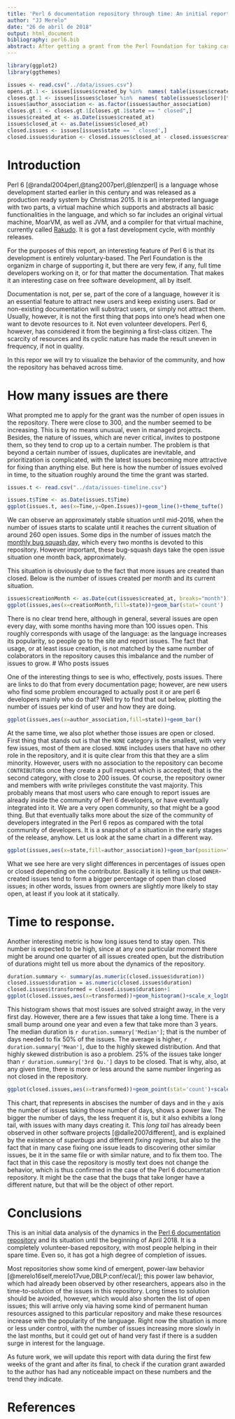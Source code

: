 ```yaml
---
title: 'Perl 6 documentation repository through time: An initial report'
author: "JJ Merelo"
date: "26 de abril de 2018"
output: html_document
bibliography: perl6.bib
abstract: After getting a grant from the Perl Foundation for taking care of the repository where Perl 6 documents are hosted, I wanted to run an initial assessment of how this documentation is behaving in terms of community and evolution. One of the compromises I committed to was to engage with at least 2 issues a day, since the number of issues was initially around 300 and was increasing. So in this initial report I will take a look at these issues, who posts them, who solves them, how long does it take to close them. 
---
```


```r
library(ggplot2)
library(ggthemes)

issues <- read.csv("../data/issues.csv")
opens.gt.1 <- issues[issues$created_by %in%  names( table(issues$created_by)[table(issues$created_by) > 1]),]
closes.gt.1 <- issues[issues$closer %in%  names( table(issues$closer)[table(issues$closer) > 1]),]
issues$author_association <- as.factor(issues$author_association)
closes.gt.1 <- closes.gt.1[closes.gt.1$state == " closed",]
issues$created_at <- as.Date(issues$created_at)
issues$closed_at <- as.Date(issues$closed_at)
closed.issues <- issues[issues$state == ' closed',]
closed.issues$duration <- closed.issues$closed_at - closed.issues$created_at

```

# Introduction

Perl 6  [@randal2004perl,@tang2007perl,@lenzperl] is a language whose development started earlier in this century and was released as a production ready system by Christmas 2015. It is an interpreted language with two parts, a virtual machine which supports and abstracts all basic functionalities in the language, and which so far includes an original virtual machine, MoarVM, as well as JVM, and a compiler for that virtual machine, currently called [Rakudo](https://rakudo.org). It is got a fast development cycle, with monthly releases.

For the purposes of this report, an interesting feature of Perl 6 is that its development is entirely voluntary-based. The Perl Foundation is the organizm in charge of supporting it, but there are very few, if any, full time developers working on it, or for that matter the documentation. That makes it an interesting case on free software development, all by itself.

Documentation is not, per se, part of the core of a language, however it is an essential feature to attract new users and keep existing users. Bad or non-existing documentation will substract users, or simply not attract them. Usually, however, it is not the first thing that pops into one's head when one want to devote resources to it. Not even volunteer developers. Perl 6, however, has considered it from the beginning a first-class citizen. The scarcity of resources and its cyclic nature has made the result uneven in frequency, if not in quality.

In this repor we will try to visualize the behavior of the community, and how the repository has behaved across time. 

# How many issues are there

What prompted me to apply for the grant was the number of open issues in the repository. There were close to 300, and the number seemed to be increasing. This is by no means unusual, even in managed projects. Besides, the nature of issues, which are never critical, invites to postpone them, so they tend to crop up to a certain number. The problem is that beyond a certain number of issues, duplicates are inevitable, and prioritization is complicated, with the latest issues becoming more attractive for fixing than anything else. But here is how the number of issues evolved in time, to the situation roughly around the time the grant was started.

```r
issues.t <- read.csv("../data/issues-timeline.csv")

issues.t$Time <- as.Date(issues.t$Time)
ggplot(issues.t, aes(x=Time,y=Open.Issues))+geom_line()+theme_tufte()
``` 

We can observe an approximately stable situation until mid-2016, when the number of issues starts to scalate until it reaches the current situation of around 260 open issues. Some dips in the number of issues match the [monthly bug squash day](https://github.com/rakudo/rakudo/wiki/Monthly-Bug-Squash-Day), which every two months is devoted to this repository. However important, these bug-squash days take the open issue situation one month back, approximately. 

This situation is obviously due to the fact that more issues are created than closed. Below is the number of issues created per month and its current situation.

```r
issues$creationMonth <- as.Date(cut(issues$created_at, breaks="month"))
ggplot(issues,aes(x=creationMonth,fill=state))+geom_bar(stat='count')
``` 

There is no clear trend here, although in general, several issues are open every day, with some months having more than 100 issues open. This roughly corresponds with usage of the language: as the language increases its popularity, so people go to the site and report issues. The fact that usage, or at least issue creation, is not matched by the same number of colaborators in the repository causes this imbalance and the number of issues to grow.
# Who posts issues

One of the interesting things to see is who, effectively, posts issues. There are links to do that from every documentation page; however, are new users who find some problem encouraged to actually post it or are perl 6 developers mainly who do that?
Well try to find that out below, plotting the number of issues per kind of user and how they are doing. 

```r
ggplot(issues,aes(x=author_association,fill=state))+geom_bar() 
``` 
At the same time, we also plot whether those issues are open or closed. First thing that stands out is that the `NONE` category is the smallest, with very few issues, most of them are closed. `NONE` includes users that have no other role in the repository, and it is quite clear from this that they are a slim minority. However, users with no association to the repository can become `CONTRIBUTOR`s once they create a pull request which is accepted; that is the second category, with close to 200 issues. Of course, the repository owner and members with write privileges constitute the vast majority. 
This probably means that most users who care enough to report issues are already inside the community of Perl 6 developers, or have eventually integrated into it. We are a very open community, so that might be a good thing. But that eventually talks more about the size of the community of developers integrated in the Perl 6 repos as compared with the total community of developers. It is a snapshot of a situation in the early stages of the release, anyhow. 
Let us look at the same chart in a different way. 
```r
ggplot(issues,aes(x=state,fill=author_association))+geom_bar(position="fill") 
``` 
What we see here are very slight differences in percentages of issues open or closed depending on the contributor. Basically it is telling us that `OWNER`-created issues tend to form a bigger percentage of open than closed issues; in other words, issues from owners are slightly more likely to stay open, at least if you look at it statically.

# Time to response.

Another interesting metric is how long issues tend to stay open. This number is expected to be high, since at any one particular moment there might be around one quarter of all issues created open, but the distribution of durations might tell us more about the dynamics of the repository.
```r
duration.summary <- summary(as.numeric(closed.issues$duration))
closed.issues$duration = as.numeric(closed.issues$duration)
closed.issues$transformed = closed.issues$duration+1
ggplot(closed.issues,aes(x=transformed))+geom_histogram()+scale_x_log10()
``` 
This histogram shows that most issues are solved straight away, in the very first day. However, there are a few issues that take a long time. There is a small bump around one year and even a few that take more than 3 years. The median duration is `r duration.summary['Median']`; that is the number of days needed to fix 50% of the issues. The average is higher, `r duration.summary['Mean']`, due to the highly skewed distribution. And that highly skewed distribution is aso a problem. 25% of the issues take longer than `r duration.summary['3rd Qu.']` days to be closed. That is why, also, at any given time, there is more or less around the same number lingering as not closed in the repository.
```r
ggplot(closed.issues,aes(x=transformed))+geom_point(stat='count')+scale_x_log10()+scale_y_log10()
``` 
This chart, that represents in abscises the number of days and in the `y` axis the number of issues taking those number of days, shows a power law. The bigger the number of days, the less frequent it is, but it also exhibits a long tail, with issues with many days creating it. This *long tail* has already been observed in other software projects [@dalle2007different], and is explained by the existence of *superbugs* and different *fixing regimes*, but also to the fact that in many case fixing one issue leads to discovering other similar issues, be it in the same file or with similar nature, and to fix them too. The fact that in this case the repository is mostly text does not change the behavior, which is thus confirmed in the case of the Perl 6 documentation repository. It might be the case that the bugs that take longer have a different nature, but that will be the object of other report. 

# Conclusions

This is an initial data analysis of the dynamics in the [Perl 6 documentation repository](https://github.com/perl6/doc) and its situation until the beginning of April 2018. It is a completely volunteer-based repository, with most people helping in their spare time. Even so, it has got a high degree of completion of issues. 

Most repositories show some kind of emergent, power-law behavior [@merelo16self,merelo17vue,DBLP:conf/ecal/]; this power law behavior, which had already been observed by other researchers, appears also in the time-to-solution of the issues in this repository. Long times to solution should be avoided, however, which would also shorten the list of open issues; this will arrive only via having some kind of permanent human resources assigned to this particular repository and make these resources increase with the popularity of the language. Right now the situation is more or less under control, with the number of issues increasing more slowly in the last months, but it could get out of hand very fast if there is a sudden surge in interest for the language. 

As future work, we will update this report with data during the first few weeks of the grant and after its final, to check if the curation grant awarded to the author has had any noticeable impact on these numbers and the trend they indicate. 

# References
